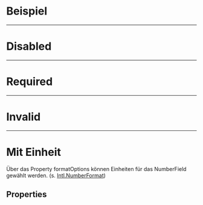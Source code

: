 # Beispiel

<LiveCodeEditor />

---

# Disabled

<LiveCodeEditor example="disabled" editorCollapsed />

---

# Required

<LiveCodeEditor example="required" editorCollapsed />

---

# Invalid

<LiveCodeEditor example="invalid" editorCollapsed />

---

# Mit Einheit

Über das Property formatOptions können Einheiten für das NumberField gewählt
werden. (s.
[Intl.NumberFormat](https://developer.mozilla.org/en-US/docs/Web/JavaScript/Reference/Global_Objects/Intl/NumberFormat))

<LiveCodeEditor example="unit" editorCollapsed />

## Properties

<PropertiesTables />
